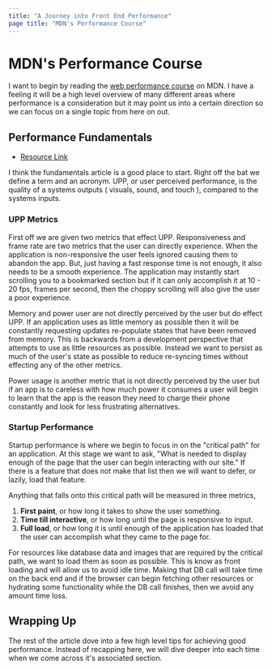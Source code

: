 ```yaml
---
title: "A Journey into Front End Performance"
page title: "MDN's Performance Course"
---
```


<Contents />

# MDN's Performance Course

I want to begin by reading the [web performance course](https://developer.mozilla.org/en-US/docs/Web/Performance) on MDN. I have a feeling it will be a high level overview of many different areas where performance is a consideration but it may point us into a certain direction so we can focus on a single topic from here on out. 

## Performance Fundamentals

- [Resource Link](https://developer.mozilla.org/en-US/docs/Web/Performance/Fundamentals)

I think the fundamentals article is a good place to start. Right off the bat we define a term and an acronym. UPP, or user perceived performance, is the quality of a systems outputs ( visuals, sound, and touch ), compared to the systems inputs.

### UPP Metrics

First off we are given two metrics that effect UPP. Responsiveness and frame rate are two metrics that the user can directly experience. When the application is non-responsive the user feels ignored causing them to abandon the app. But, just having a fast response time is not enough, it also needs to be a smooth experience. The application may instantly start scrolling you to a bookmarked section but if it can only accomplish it at 10 - 20 fps, frames per second, then the choppy scrolling will also give the user a poor experience.

Memory and power user are not directly perceived by the user but do effect UPP. If an application uses as little memory as possible then it will be constantly requesting updates re-populate states that have been removed from memory. This is backwards from a development perspective that attempts to use as little resources as possible. Instead we want to persist as much of the user's state as possible to reduce re-syncing times without effecting any of the other metrics. 

Power usage is another metric that is not directly perceived by the user but if an app is to careless with how much power it consumes a user will begin to learn that the app is the reason they need to charge their phone constantly and look for less frustrating alternatives.

### Startup Performance

Startup performance is where we begin to focus in on the "critical path" for an application. At this stage we want to ask, "What is needed to display enough of the page that the user can begin interacting with our site." If there is a feature that does not make that list then we will want to defer, or lazily, load that feature.

Anything that falls onto this critical path will be measured in three metrics,

1. **First paint**, or how long it takes to show the user something.
1. **Time till interactive**, or how long until the page is responsive to input.
1. **Full load**, or how long it is until enough of the application has loaded that the user can accomplish what they came to the page for.

For resources like database data and images that are required by the critical path, we want to load them as soon as possible. This is know as front loading and will allow us to avoid idle time. Making that DB call will take time on the back end and if the browser can begin fetching other resources or hydrating some functionality while the DB call finishes, then we avoid any amount time loss.


## Wrapping Up

The rest of the article dove into a few high level tips for achieving good performance. Instead of recapping here, we will dive deeper into each time when we come across it's associated section.

<Navigation />